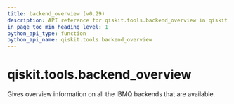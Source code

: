```yaml
---
title: backend_overview (v0.29)
description: API reference for qiskit.tools.backend_overview in qiskit v0.29
in_page_toc_min_heading_level: 1
python_api_type: function
python_api_name: qiskit.tools.backend_overview
---
```


<span id="qiskit-tools-backend-overview" />

# qiskit.tools.backend\_overview

<Function id="qiskit.tools.backend_overview" isDedicatedPage={true} github="https://github.com/qiskit/qiskit/tree/stable/0.18/qiskit/tools/monitor/overview.py" signature="backend_overview()">
  Gives overview information on all the IBMQ backends that are available.
</Function>

